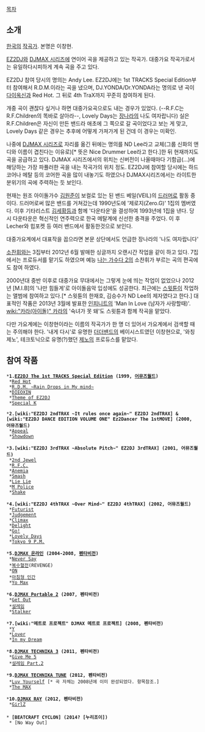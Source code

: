 [[목차]]

== 소개 ==
[[한국]]의 [[작곡가]]. 본명은 이창현.

[[EZ2DJ]]와 [[DJMAX 시리즈]]에 연이어 곡을 제공하고 있는 작곡가. 대중가요 작곡가로서는 유일하다시피하게 계속 곡을 주고 있다.

EZ2DJ 참여 당시의 명의는 Andy Lee.
EZ2DJ에는 1st TRACKS Special Edition부터 참여해서 R.D.M.이라는 곡을 냈으며, DJ.YONDA/Dr.YONDA라는 명의로 낸 곡이 [[다이옥신]]과 Red Hot. 그 뒤로 4th TraX까지 꾸준히 참여하게 된다.

개중 곡이 괜찮다 싶거나 하면 대중가요곡으로도 내는 경우가 있었다.
(--R.F.C는 R.F.Children의 똑바로 살아라--, Lovely Days는 [[장나라]]의 나도 여자랍니다)
실은 R.F.Children은 자신이 만든 밴드라 애초에 그 쪽으로 갈 곡이었다고 보는 게 맞고, Lovely Days 같은 경우는 추후에 어떻게 가져가게 된 건데 이 경우는 미확인.

나중에 [[DJMAX 시리즈]]로 자리를 옮긴 뒤에는 명의를 ND Lee라고 교체(그룹 신화의 앤디와 이름이 겹친다는 이유로)[* 뜻은 Nice Drummer Lee라고 한다.]한 뒤 현재까지도 곡을 공급하고 있다. DJMAX 시리즈에서의 위치는 신버전이 나올때마다 기함급(...)에 해당하는 가장 파퓰러한 곡을 내는 작곡가의 위치 정도.
EZ2DJ에 참여할 당시에는 하드코어나 메탈 등의 코어한 곡을 많이 내놓기도 하였으나 DJMAX시리즈에서는 라이트한 분위기의 곡에 주력하는 듯 보인다.

현재는 원조 아이돌가수 [[김원준]]이 보컬로 있는 된 밴드 베일(VEIL)의 [[드러머]]로 활동 중이다.
드러머로써 많은 밴드를 거쳐갔는데 1990년도에 '제로지(Zero.G)' 1집의 멤버였다.
이후 기타리스트 [[김세황]]등과 함께 '다운타운'을 결성하여 1993년에 1집을 낸다. 당시 다운타운은 혁신적인 연주력으로 한국 메탈계에 신선한 충격을 주었다. 이 후 Lecher와 힙포켓 등 여러 밴드에서 활동한것으로 보인다.

대중가요계에서 대표작을 꼽으라면 본문 상단에서도 언급한 장나라의 '나도 여자랍니다'

[[소찬휘]]와는 3집부터 2012년 6월 발매한 싱글까지 오랜시간 작업을 같이 하고 있다. 7집에서는 프로듀서를 맡기도 하였으며 예능 [[나는 가수다 2]]의 소찬휘가 부르는 곡의 편곡에도 참여 하였다.

2000년대 중반 이후로 대중가요 무대에서는 그렇게 눈에 띄는 작업이 없었으나 2012년 [M.I.B]의 '나만 힘들게'로 아이돌음악 입성에도 성공한다. 최근에는 [[스윗튠]]이 작업하는 앨범에 참여하고 있다.[* 스윗튠의 한재호, 김승수가 ND Lee의 제자였다고 한다.] 대표적인 작품은 2013년 3월에 발표한 [[인피니트]]의 'Man In Love (남자가 사랑할때)'. [[wiki:"카라(아이돌)" 카라]]의 '숙녀가 못 돼'도 스윗튠과 함께 작곡을 맡았다.

다만 가요계에는 이창현이라는 이름의 작곡가가 한 명 더 있어서 가요계에서 검색할 때는 주의해야 한다. '내게 다시'로 유명한 [[더더밴드]]의 베이시스트였던 이창현으로, '와칭제노', 테크토닉으로 유명(?)했던 [[제노]]의 프로듀스를 맡았다.

== 참여 작품 ==

 *'''1.[[EZ2DJ The 1st TRACKS Special Edition]] (1999, [[어뮤즈월드]])'''
  *[[Red Hot]]
  *[[R.D.M. ~Rain Drops in My mind~]]
  *[[DIEOXIN]]
  *[[Theme of EZ2DJ]]
  *[[Special K]]

 *'''2.[wiki:"EZ2DJ 2ndTRAX ~It rules once again~" EZ2DJ 2ndTRAX] & [wiki:"EZ2DJ DANCE EDITION VOLUME ONE" Ez2Dancer The 1stMOVE] (2000, 어뮤즈월드)'''
  *[[Appeal]]
  *[[Showdown]]
  
 *'''3.[wiki:"EZ2DJ 3rdTRAX ~Absolute Pitch~" EZ2DJ 3rdTRAX] (2001, 어뮤즈월드)'''
  *[[2nd Jewel]]
  *[[R.F.C.]]
  *[[Anemia]]
  *[[Smash]]
  *[[Lie Lie]]
  *[[M Police]]
  *[[Shake]]

 *'''4.[wiki:"EZ2DJ 4thTRAX ~Over Mind~" EZ2DJ 4thTRAX] (2002, 어뮤즈월드)'''
  *[[Futurist]]
  *[[Judgement]]
  *[[Climax]]
  *[[Delight]]
  *[[Go!]]
  *[[Lovely Days]]
  *[[Tokyo 9 P.M.]]

 *'''5.[[DJMAX 온라인]] (2004-2008, [[펜타비전]])'''
  *[[Never Say]]
  *[[복수혈전]](REVENGE)
  *[[ON]]
  *[[아침형 인간]]
  *[[Yo Max]]

 *'''6.[[DJMAX Portable 2]] (2007, 펜타비전)'''
  *[[Get Out]]
  *[[설레임]]
  *[[Stalker]]

 *'''7.[wiki:"메트로 프로젝트" DJMAX 메트로 프로젝트] (2008, 펜타비전)'''
  *[[Y]]
  *[[Lover]]
  *[[In my Dream]]

 *'''8.[[DJMAX TECHNIKA 3]] (2011, 펜타비전)'''
  *[[Give Me 5]]
  *[[설레임 Part.2]]

 *'''9.[[DJMAX TECHNIKA TUNE]] (2012, 펜타비전)'''
  *[[Luv Yourself]] [* 곡 자체는 2008년에 이미 완성되었다. 항목참조.]
  *[[The MAX]]

 *'''10.[[DJMAX RAY]] (2012, 펜타비전)'''
  *[[GirlZ]]
 
 * '''[BEATCRAFT CYCLON] (2014? [누리조이])'''
  * [No Way Out]

